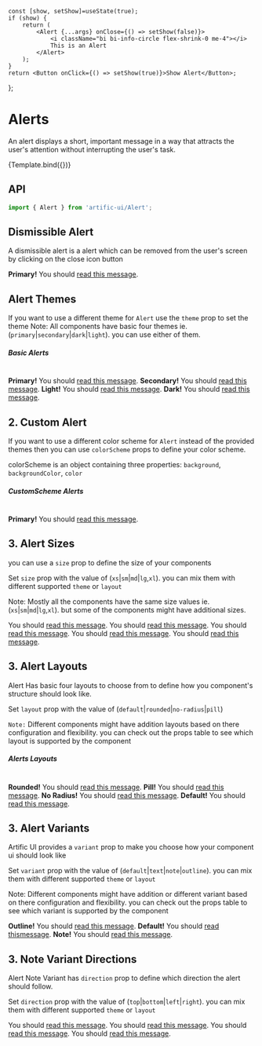 
<Meta
	title="Components/Alert"
	component={Alert}
/>

	const [show, setShow]=useState(true);
	if (show) {
		return (
			<Alert {...args} onClose={() => setShow(false)}>
				<i className="bi bi-info-circle flex-shrink-0 me-4"></i>
				This is an Alert
			</Alert>
		);
	}
	return <Button onClick={() => setShow(true)}>Show Alert</Button>;
};

# Alerts

An alert displays a short, important message in a way that attracts the user's attention without interrupting the user's task.

<div>
	<div name="Default">{Template.bind({})}</div>
</div>

## API

```jsx
import { Alert } from 'artific-ui/Alert';
```


## Dismissible Alert

A dismissible alert is a alert which can be removed from the user's screen by clicking on the close icon button

<div>
	<div name="Dismissible Alert">
		<Alert dismiss="true"><strong>Primary!</strong> You should <a href="#">read this message</a>.</Alert>
	</div>
</div>

## Alert Themes

If you want to use a different theme for `Alert` use the `theme` prop to set the theme
Note: All components have basic four themes ie. (`primary`|`secondary`|`dark`|`light`). you can use either of them.

<div>
	<div name="Alert Themes">
		<h5>Basic Alerts</h5>
		<br/>
		<Alert dismiss={true}><strong>Primary!</strong> You should <a href="#">read this message</a>.</Alert>
		<Alert dismiss={true} theme="secondary"><strong>Secondary!</strong> You should <a href="#">read this message</a>.</Alert>
		<Alert dismiss={true} theme="light"><strong>Light!</strong> You should <a href="#">read this
			message</a>.</Alert>
		<Alert dismiss={true} theme="dark"><strong>Dark!</strong> You should <a href="#">read this message</a>.</Alert>
		<br/>
	</div>
</div>

## 2. Custom Alert

If you want to use a different color scheme for `Alert` instead of the provided themes then you can use
`colorScheme` props to define your color scheme.

colorScheme is an object containing three properties: `background`, `backgroundColor`, `color`

<div>
	<div name="Custom Alert">
		<h5>CustomScheme Alerts</h5>
		<br/>
		<Alert dismiss="true"
			   colorScheme={{
				   background: 'linear-gradient(45deg, #e736f4, #673ab7)',
				   backgroundColor: '#e736f4',
				   color: 'white',
			   }}>
			<strong>Primary!</strong> You should <a href="#">read this message</a>.
		</Alert>
	</div>
</div>

## 3. Alert Sizes

you can use a `size` prop to define the size of your components

Set `size` prop with the value of (`xs`|`sm`|`md`|`lg`,`xl`). you can mix them with different supported `theme` or `layout`

Note: Mostly all the components have the same size values ie.(`xs`|`sm`|`md`|`lg`,`xl`). but some of the components might have additional sizes.

<div>
	<div name="Alert Sizes">
		<Alert size="xs">You should <a href="#">read this message</a>.</Alert>
		<Alert size="sm">You should <a href="#">read this message</a>.</Alert>
		<Alert>You should <a href="#">read this message</a>.</Alert>
		<Alert size="lg">You should <a href="#">read this message</a>.</Alert>
		<Alert size="xl">You should <a href="#">read this message</a>.</Alert>
	</div>
</div>

## 3. Alert Layouts

Alert Has basic four layouts to choose from to define how you component's structure should look like.

Set `layout` prop with the value of (`default`|`rounded`|`no-radius`|`pill`)

`Note:` Different components might have addition layouts based on there configuration and flexibility. you can check out the props table to see which layout is supported by the component

<div>
	<div name="Alert Layouts">
		<h5>Alerts Layouts</h5>
		<br/>
		<Alert layout="rounded"><strong>Rounded!</strong> You should <a href="#">read this message</a>.</Alert>
		<Alert layout="pill"><strong>Pill!</strong> You should <a href="#">read this message</a>.</Alert>
		<Alert layout="no-radius"><strong>No Radius!</strong> You should <a href="#">read this message</a>.</Alert>
		<Alert layout="default"><strong>Default!</strong> You should <a href="#">read this message</a>.</Alert>
	</div>
</div>


## 3. Alert Variants

Artific UI provides a `variant` prop to make you choose how your component ui should look like

Set `variant` prop with the value of (`default`|`text`|`note`|`outline`). you can mix them with different supported `theme` or `layout`

Note: Different components might have addition or different variant based on there configuration and flexibility.
you can check out the props table to see which variant is supported by the component

<div>
	<div name="Alert Variants">
		<Alert variant="outline"><strong>Outline!</strong> You should <a href="#">read this message</a>.</Alert>
		<Alert variant="default"><strong>Default!</strong> You should <a href="#">read thismessage</a>.</Alert>
		<Alert variant="note"><strong>Note!</strong> You should <a href="#">read this message</a>.</Alert>
	</div>
</div>

## 3. Note Variant Directions

Alert Note Variant has `direction` prop to define which direction the alert should follow.

Set `direction` prop with the value of (`top`|`bottom`|`left`|`right`). you can mix them with different supported `theme` or `layout`

<div>
	<div name="Note Variant Directions">
		<Alert variant="note">You should <a href="#">read this message</a>.</Alert>
		<Alert direction="right" variant="note">You should <a href="#">read this message</a>.</Alert>
		<Alert direction="top" variant="note">You should <a href="#">read this message</a>.</Alert>
		<Alert direction="bottom" variant="note">You should <a href="#">read this message</a>.</Alert>
	</div>
</div>
